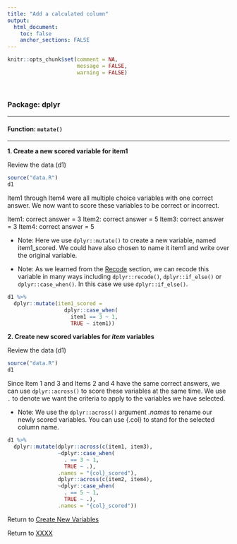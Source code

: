 ```yaml
---
title: "Add a calculated column"
output: 
  html_document:
    toc: false
    anchor_sections: FALSE
---
```


```r
knitr::opts_chunk$set(comment = NA,
                      message = FALSE,
                      warning = FALSE)
```

<br>

### Package: dplyr

---

#### Function: `mutate()`

---

**1\. Create a new scored variable for item1**

Review the data (d1)

```r

source("data.R")
d1

```

Item1 through Item4 were all multiple choice variables with one correct answer. We now want to score these variables to be correct or incorrect.

Item1: correct answer = 3
Item2: correct answer = 5
Item3: correct answer = 3
Item4: correct answer = 5

* Note: Here we use `dplyr::mutate()` to create a new variable, named item1_scored. We could have also chosen to name it item1 and write over the original variable.

* Note: As we learned from the [Recode](https://github.com/Cghlewis/data-wrangling-functions/wiki/Recode) section, we can recode this variable in many ways including `dplyr::recode()`, `dplyr::if_else()` or `dplyr::case_when()`. In this case we use `dplyr::if_else()`.

```r

d1 %>%
  dplyr::mutate(item1_scored = 
                  dplyr::case_when(
                    item1 == 3 ~ 1,
                    TRUE ~ item1))

```


**2\. Create new scored variables for _item_ variables**

Review the data (d1)

```r

source("data.R")
d1

```

Since Item 1 and 3 and Items 2 and 4 have the same correct answers, we can use `dplyr::across()` to score these variables at the same time. We use `.` to denote we want the criteria to apply to the variables we have selected.

* Note: We use the `dplyr::across()` argument *.names* to rename our newly scored variables. You can use {.col} to stand for the selected column name.

```r

d1 %>%
  dplyr::mutate(dplyr::across(c(item1, item3),
                ~dplyr::case_when(
                  . == 3 ~ 1,
                  TRUE ~ .),
                .names = "{col}_scored"),
                dplyr::across(c(item2, item4),
                ~dplyr::case_when(
                  . == 5 ~ 1,
                  TRUE ~ .),
                .names = "{col}_scored"))

```

Return to [Create New Variables](https://github.com/Cghlewis/data-wrangling-functions/wiki/Create New Variables)

Return to [XXXX](https://github.com/Cghlewis/data-wrangling-functions/wiki/Complete)